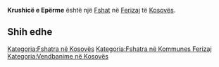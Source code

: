 {{Fshat në Kosovës
 | Emri                = Krushicë e Epërme
| sqi_N_name = Krushicë e Epërme
| sqi_N_FULL_NAME_RO = Krushicë e Epërme
| sqi_N_FULL_NAME_ND_RO = Krushice e Eperme
| sqi_N_SORT_NAME_RG = KRUSHICEEEPERME
| sqi_N_FULL_NAME_RG = Krushicë e Epërme
| sqi_N_FULL_NAME_ND_RG = Krushice e Eperme
| sqi_V_name = Krushica e Epërme
| sqi_V_FULL_NAME_RO = Krushica e Epërme Krushica Kryshicë
| sqi_V_FULL_NAME_ND_RO = Krushica e Eperme Krushica Kryshice
| sqi_V_SORT_NAME_RG = KRUSHICAEEPERME KRUSHICA KRYSHICE
| sqi_V_FULL_NAME_RG = Krushica e Epërme Krushica Kryshicë
| sqi_V_FULL_NAME_ND_RG = Krushica e Eperme Krushica Kryshice
| srp_N_name = Gornja Krušica
| srp_N_FULL_NAME_RO = Gornja Krušica
| srp_N_FULL_NAME_ND_RO = Gornja Krusica
| srp_N_SORT_NAME_RG = GORNJAKRUSICA
| srp_N_FULL_NAME_RG = Gornja Krušica
| srp_N_FULL_NAME_ND_RG = Gornja Krusica
| srp_NS_name = Горња Крушица
| srp_NS_FULL_NAME_RO = Горња Крушица
| srp_NS_FULL_NAME_ND_RO = Горња Крушица
| srp_NS_SORT_NAME_RG = ГОРЊАКРУШИЦА
| srp_NS_FULL_NAME_RG = Горња Крушица
| srp_NS_FULL_NAME_ND_RG = Горња Крушица
| srp_V_name = Krušica
| srp_V_FULL_NAME_RO = Krušica
| srp_V_FULL_NAME_ND_RO = Krusica
| srp_V_SORT_NAME_RG = KRUSICA
| srp_V_FULL_NAME_RG = Krušica
| srp_V_FULL_NAME_ND_RG = Krusica

 | Emri (Rasa dhanore) = 
 | Figura              = 
 | Shteti              = Kosovo
 | Komuna              = Ferizaj
 | Kodi postar         = 
 | Sipërfaqja          = 

 | Popullsia           = 

 | Regj. i popullsisë  = 
 | Dend. e popullsisë  = 
 | Faqja zyrtare       = 
 <!--- Koordinatat ----> 
 | Gjerësia            = 42.363611
 | Gjatësia            = 20.935
 | Lartësia            = 
}}
'''Krushicë e Epërme''' është një [[Fshat]] në [[Ferizaj]] të [[Kosovës]].

<!-- == Gjeografia == -->
<!-- == Historia == -->
<!-- == Demografia == -->
== Shih edhe ==
{{Komuna Ferizaj}}
{{Kosovo-Administrata-Cung}}

[[Kategoria:Fshatra në Kosovës]]
[[Kategoria:Fshatra në Kommunes Ferizaj]]
[[Kategoria:Vendbanime në Kosovës]]